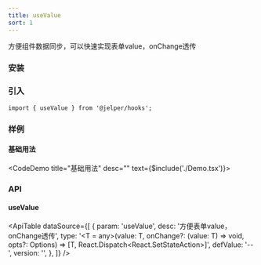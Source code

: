 ```yaml
---
title: useValue
sort: 1
---
```


方便组件数据同步，可以快速实现表单value，onChange透传


### 安装

<ImportTabs name="@jelper/hooks" />

### 引入

``` tsx
import { useValue } from '@jelper/hooks';
```

### 样例

#### 基础用法
<CodeDemo title="基础用法" desc="" text={$include('./Demo.tsx')}><Demo /></CodeDemo>

### API

#### useValue

<ApiTable
  dataSource={[
    {
      param: 'useValue',
      desc: '方便表单value，onChange透传',
      type: '<T = any>(value: T, onChange?: (value: T) => void, opts?: Options<T>) => [T, React.Dispatch<React.SetStateAction<T>>]',
      defValue: '--',
      version: '',
    },
  ]}
/>
